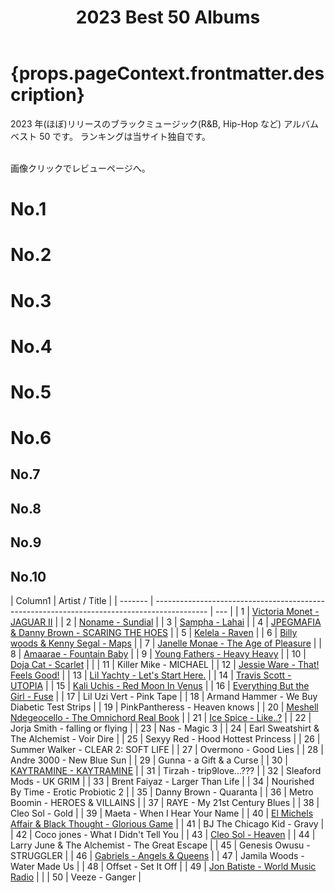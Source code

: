﻿---
title: 2023 Best 50 Albums
tabs: ["2023", "2022", "2021", "2020", "2019", "2018", "2017", "2016"]
description: 2023 Black Music Best 50 Albums by planet.ky
keywords: "2023, album best 50, CD best 50, black music, Hip-Hop, Rap, Soul, R&B"
---




<h1> {props.pageContext.frontmatter.description} </h1>

<PageDescription>

2023 年(ほぼ)リリースのブラックミュージック(R&B, Hip-Hop など) アルバム ベスト 50 です。
ランキングは当サイト独自です。

<br />
画像クリックでレビューページへ。

</PageDescription>

<Row>
  <Column colMd={2} colLg={3} noGutterMdLeft>
    <h1>No.1</h1>
    <Review1 />
  </Column>
  <Column colMd={2} colLg={3} noGutterMdLeft>
    <h1>No.2</h1>
    <Review2 />
  </Column>
  <Column colMd={2} colLg={3} noGutterMdLeft>
    <h1>No.3</h1>
    <Review3 />
  </Column>
</Row>

<Row>
  <Column colMd={2} colLg={3} noGutterMdLeft>
    <h1>No.4</h1>
    <Review4 />
  </Column>
  <Column colMd={2} colLg={3} noGutterMdLeft>
    <h1>No.5</h1>
    <Review5 />
  </Column>
  <Column colMd={2} colLg={3} noGutterMdLeft>
    <h1>No.6</h1>
    <Review6 />
  </Column>
</Row>

<Row>
  <Column colMd={2} colLg={2} noGutterMdLeft>
    <h2>No.7</h2>
    <Review7 />
  </Column>
  <Column colMd={2} colLg={2} noGutterMdLeft>
    <h2>No.8</h2>
    <Review8 />
  </Column>
  <Column colMd={2} colLg={2} noGutterMdLeft>
    <h2>No.9</h2>
    <Review9 />
  </Column>
  <Column colMd={2} colLg={2} noGutterMdLeft>
    <h2>No.10</h2>
    <Review10 />
  </Column>
</Row>

| Column1 | Artist / Title                                                                              |
| ------- | ------------------------------------------------------------------------------------------- | --- |
| 1       | [Victoria Monet - JAGUAR II](/review/victoriamonet2L/)                                      |
| 2       | [Noname - Sundial](/review/noname3L/)                                                       |
| 3       | [Sampha - Lahai](/review/sampha2L/)                                                         |
| 4       | [JPEGMAFIA & Danny Brown - SCARING THE HOES](/review/jpegmafia_dannybrown1L/)               |
| 5       | [Kelela - Raven](/review/kelela3L/)                                                         |
| 6       | [Billy woods & Kenny Segal - Maps](/review/billywoodskennysegal1L/)                         |
| 7       | [Janelle Monae - The Age of Pleasure](/review/janellemonae4L/)                              |
| 8       | [Amaarae - Fountain Baby](/review/amaarae1L/)                                               |
| 9       | [Young Fathers - Heavy Heavy](/review/youngfathers3L/)                                      |
| 10      | [Doja Cat - Scarlet](/review/dojacat2L/)                                                    |     |
| 11      | Killer Mike - MICHAEL                                                                       |
| 12      | [Jessie Ware - That! Feels Good!](/review/jessieware5L/)                                    |
| 13      | [Lil Yachty - Let's Start Here.](/review/lilyachty2L/)                                      |
| 14      | [Travis Scott - UTOPIA](/review/travisscott4L/)                                             |
| 15      | [Kali Uchis - Red Moon In Venus](/review/kaliuchis2L/)                                      |
| 16      | [Everything But the Girl - Fuse](/review/everythingbutthegirl1L/)                           |
| 17      | Lil Uzi Vert - Pink Tape                                                                    |
| 18      | Armand Hammer - We Buy Diabetic Test Strips                                                 |
| 19      | PinkPantheress - Heaven knows                                                               |
| 20      | [Meshell Ndegeocello - The Omnichord Real Book](/review/ndegeocello5L/)                     |
| 21      | [Ice Spice - Like..?](/review/icespice1L/)                                                  |
| 22      | Jorja Smith - falling or flying                                                             |
| 23      | Nas - Magic 3                                                                               |
| 24      | Earl Sweatshirt & The Alchemist - Voir Dire                                                 |
| 25      | Sexyy Red - Hood Hottest Princess                                                           |
| 26      | Summer Walker - CLEAR 2: SOFT LIFE                                                          |
| 27      | Overmono - Good Lies                                                                        |
| 28      | Andre 3000 - New Blue Sun                                                                   |
| 29      | Gunna - a Gift & a Curse                                                                    |
| 30      | [KAYTRAMINE - KAYTRAMINE](/review/kaytramine1L/)                                            |
| 31      | Tirzah - trip9love...???                                                                    |
| 32      | Sleaford Mods - UK GRIM                                                                     |
| 33      | Brent Faiyaz - Larger Than Life                                                             |
| 34      | Nourished By Time - Erotic Probiotic 2                                                      |
| 35      | Danny Brown - Quaranta                                                                      |
| 36      | Metro Boomin - HEROES & VILLAINS                                                            |
| 37      | RAYE - My 21st Century Blues                                                                |
| 38      | Cleo Sol - Gold                                                                             |
| 39      | Maeta - When I Hear Your Name                                                               |
| 40      | [El Michels Affair & Black Thought - Glorious Game](/review/elmichelsaffairblackthought1L/) |
| 41      | BJ The Chicago Kid - Gravy                                                                  |
| 42      | Coco jones - What I Didn't Tell You                                                         |
| 43      | [Cleo Sol - Heaven](/review/cleosol2L/)                                                     |
| 44      | Larry June & The Alchemist - The Great Escape                                               |
| 45      | Genesis Owusu - STRUGGLER                                                                   |
| 46      | [Gabriels - Angels & Queens](/review/gabriels1L/)                                           |
| 47      | Jamila Woods - Water Made Us                                                                |
| 48      | Offset - Set It Off                                                                         |
| 49      | [Jon Batiste - World Music Radio](/review/jonbatiste2L/)                                    |     |
| 50      | Veeze - Ganger                                                                              |
